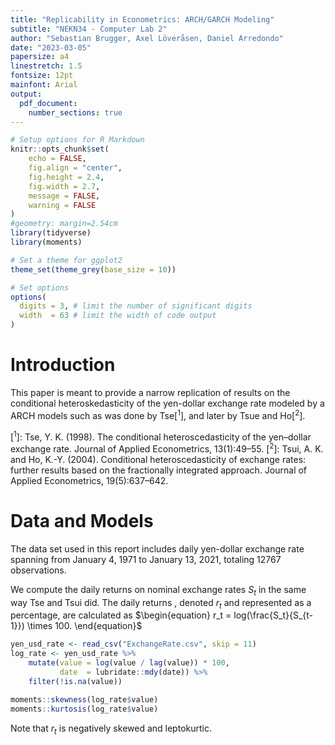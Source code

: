 ---
title: "Replicability in Econometrics: ARCH/GARCH Modeling"
subtitle: "NEKN34 - Computer Lab 2"
author: "Sebastian Brugger, Axel Löveråsen, Daniel Arredondo"
date: "2023-03-05"
papersize: a4
linestretch: 1.5
fontsize: 12pt
mainfont: Arial
output:
  pdf_document:
    number_sections: true
---

```{r setup, include = FALSE}
# Setup options for R Markdown
knitr::opts_chunk$set(
	echo = FALSE,
	fig.align = "center",
	fig.height = 2.4,
	fig.width = 2.7,
	message = FALSE,
	warning = FALSE
)
#geometry: margin=2.54cm
library(tidyverse)
library(moments)

# Set a theme for ggplot2
theme_set(theme_grey(base_size = 10))

# Set options
options(
  digits = 3, # limit the number of significant digits
  width  = 63 # limit the width of code output
)
```

# Introduction

This paper is meant to provide a narrow replication of results on the conditional heteroskedasticity of the yen-dollar exchange rate modeled by a ARCH models such as was done by Tse[^1^], and later by Tsue and Ho[^2^].

[^1^]: Tse, Y. K. (1998). The conditional heteroscedasticity of the yen–dollar exchange rate. Journal of Applied Econometrics, 13(1):49–55.
[^2^]: Tsui, A. K. and Ho, K.-Y. (2004). Conditional heteroscedasticity of exchange rates: further results based on the fractionally integrated approach. Journal of Applied Econometrics, 19(5):637–642.

# Data and Models

The data set used in this report includes daily yen-dollar exchange rate spanning from January 4, 1971 to January 13, 2021, totaling 12767 observations.

We compute the daily returns on nominal exchange rates $S_t$ in the same way Tse and Tsui did. The daily returns , denoted $r_t$ and represented as a percentage, are calculated as
$\begin{equation} r_t = log(\frac{S_t}{S_{t-1}}) \times 100. \end{equation}$

```{r, include=FALSE}
yen_usd_rate <- read_csv("ExchangeRate.csv", skip = 11)
log_rate <- yen_usd_rate %>% 
    mutate(value = log(value / lag(value)) * 100,
           date  = lubridate::mdy(date)) %>% 
    filter(!is.na(value))

moments::skewness(log_rate$value)
moments::kurtosis(log_rate$value)

```

Note that $r_t$ is negatively skewed and leptokurtic. 
